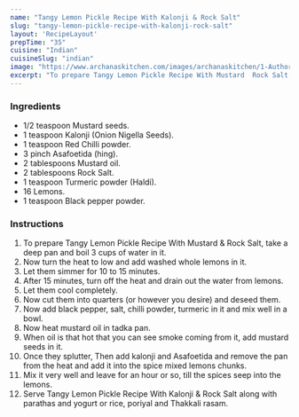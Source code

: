---
name: "Tangy Lemon Pickle Recipe With Kalonji & Rock Salt"
slug: "tangy-lemon-pickle-recipe-with-kalonji-rock-salt"
layout: 'RecipeLayout'
prepTime: "35"
cuisine: "Indian"
cuisineSlug: "indian"
image: "https://www.archanaskitchen.com/images/archanaskitchen/1-Author/Roop/Tangy_Lemon_Pickle.jpg"
excerpt: "To prepare Tangy Lemon Pickle Recipe With Mustard  Rock Salt, take a deep pan and boil 3 cups of water in it"
---

### Ingredients

- 1/2 teaspoon Mustard seeds.
- 1 teaspoon Kalonji (Onion Nigella Seeds).
- 1 teaspoon Red Chilli powder.
- 3 pinch Asafoetida (hing).
- 2 tablespoons Mustard oil.
- 2 tablespoons Rock Salt.
- 1 teaspoon Turmeric powder (Haldi).
- 16 Lemons.
- 1 teaspoon Black pepper powder.

### Instructions

1. To prepare Tangy Lemon Pickle Recipe With Mustard & Rock Salt, take a deep pan and boil 3 cups of water in it.
1. Now turn the heat to low and add washed whole lemons in it.
1. Let them simmer for 10 to 15 minutes.
1. After 15 minutes, turn off the heat and drain out the water from lemons.
1. Let them cool completely.
1. Now cut them into quarters (or however you desire) and deseed them.
1. Now add black pepper, salt, chilli powder, turmeric in it and mix well in a bowl.
1. Now heat mustard oil in tadka pan.
1. When oil is that hot that you can see smoke coming from it, add mustard seeds in it.
1. Once they splutter, Then add kalonji and Asafoetida and remove the pan from the heat and add it into the spice mixed lemons chunks.
1. Mix it very well and leave for an hour or so, till the spices seep into the lemons.
1. Serve Tangy Lemon Pickle Recipe With Kalonji & Rock Salt along with parathas and yogurt or rice, poriyal and Thakkali rasam.
